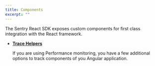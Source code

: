 ```yaml
---
title: Components
excerpt: ""
---
```


The Sentry React SDK exposes custom components for first class integration with the React framework.

- **[Trace Helpers](./tracehelpers/)**

  If you are using Performance monitoring, you have a few additional options to track components of you Angular application.

